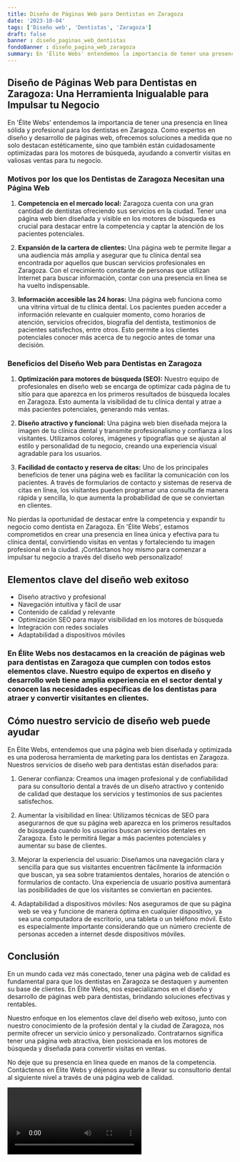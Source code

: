 ```yaml
---
title: Diseño de Páginas Web para Dentistas en Zaragoza
date: '2023-10-04'
tags: ['Diseño web', 'Dentistas', 'Zaragoza']
draft: false
banner : diseño_paginas_web_dentistas
fondoBanner : diseño_pagina_web_zaragoza
summary: En 'Élite Webs' entendemos la importancia de tener una presencia en línea sólida y profesional para los dentistas en Zaragoza. Como expertos en diseño y desarrollo de páginas web, ofrecemos soluciones a medida que no solo destacan estéticamente, sino que también están cuidadosamente optimizadas para los motores de búsqueda, ayudando a convertir visitas en valiosas ventas para tu negocio.
---
```


## Diseño de Páginas Web para Dentistas en Zaragoza: Una Herramienta Inigualable para Impulsar tu Negocio

En 'Élite Webs' entendemos la importancia de tener una presencia en línea sólida y profesional para los dentistas en Zaragoza. Como expertos en diseño y desarrollo de páginas web, ofrecemos soluciones a medida que no solo destacan estéticamente, sino que también están cuidadosamente optimizadas para los motores de búsqueda, ayudando a convertir visitas en valiosas ventas para tu negocio.

### Motivos por los que los Dentistas de Zaragoza Necesitan una Página Web

1. **Competencia en el mercado local:** Zaragoza cuenta con una gran cantidad de dentistas ofreciendo sus servicios en la ciudad. Tener una página web bien diseñada y visible en los motores de búsqueda es crucial para destacar entre la competencia y captar la atención de los pacientes potenciales.

2. **Expansión de la cartera de clientes:** Una página web te permite llegar a una audiencia más amplia y asegurar que tu clínica dental sea encontrada por aquellos que buscan servicios profesionales en Zaragoza. Con el crecimiento constante de personas que utilizan Internet para buscar información, contar con una presencia en línea se ha vuelto indispensable.

3. **Información accesible las 24 horas:** Una página web funciona como una vitrina virtual de tu clínica dental. Los pacientes pueden acceder a información relevante en cualquier momento, como horarios de atención, servicios ofrecidos, biografía del dentista, testimonios de pacientes satisfechos, entre otros. Esto permite a los clientes potenciales conocer más acerca de tu negocio antes de tomar una decisión.

### Beneficios del Diseño Web para Dentistas en Zaragoza

1. **Optimización para motores de búsqueda (SEO):** Nuestro equipo de profesionales en diseño web se encarga de optimizar cada página de tu sitio para que aparezca en los primeros resultados de búsqueda locales en Zaragoza. Esto aumenta la visibilidad de tu clínica dental y atrae a más pacientes potenciales, generando más ventas.

2. **Diseño atractivo y funcional:** Una página web bien diseñada mejora la imagen de tu clínica dental y transmite profesionalismo y confianza a los visitantes. Utilizamos colores, imágenes y tipografías que se ajustan al estilo y personalidad de tu negocio, creando una experiencia visual agradable para los usuarios.

3. **Facilidad de contacto y reserva de citas:** Uno de los principales beneficios de tener una página web es facilitar la comunicación con los pacientes. A través de formularios de contacto y sistemas de reserva de citas en línea, los visitantes pueden programar una consulta de manera rápida y sencilla, lo que aumenta la probabilidad de que se conviertan en clientes.

No pierdas la oportunidad de destacar entre la competencia y expandir tu negocio como dentista en Zaragoza. En 'Élite Webs', estamos comprometidos en crear una presencia en línea única y efectiva para tu clínica dental, convirtiendo visitas en ventas y fortaleciendo tu imagen profesional en la ciudad. ¡Contáctanos hoy mismo para comenzar a impulsar tu negocio a través del diseño web personalizado!

<GifSeo />

<Cta />

## Elementos clave del diseño web exitoso

- Diseño atractivo y profesional
- Navegación intuitiva y fácil de usar
- Contenido de calidad y relevante
- Optimización SEO para mayor visibilidad en los motores de búsqueda
- Integración con redes sociales
- Adaptabilidad a dispositivos móviles

### En Élite Webs nos destacamos en la creación de páginas web para dentistas en Zaragoza que cumplen con todos estos elementos clave. Nuestro equipo de expertos en diseño y desarrollo web tiene amplia experiencia en el sector dental y conocen las necesidades específicas de los dentistas para atraer y convertir visitantes en clientes.

## Cómo nuestro servicio de diseño web puede ayudar

En Élite Webs, entendemos que una página web bien diseñada y optimizada es una poderosa herramienta de marketing para los dentistas en Zaragoza. Nuestros servicios de diseño web para dentistas están diseñados para:

1. Generar confianza: Creamos una imagen profesional y de confiabilidad para su consultorio dental a través de un diseño atractivo y contenido de calidad que destaque los servicios y testimonios de sus pacientes satisfechos.

2. Aumentar la visibilidad en línea: Utilizamos técnicas de SEO para asegurarnos de que su página web aparezca en los primeros resultados de búsqueda cuando los usuarios buscan servicios dentales en Zaragoza. Esto le permitirá llegar a más pacientes potenciales y aumentar su base de clientes.

3. Mejorar la experiencia del usuario: Diseñamos una navegación clara y sencilla para que sus visitantes encuentren fácilmente la información que buscan, ya sea sobre tratamientos dentales, horarios de atención o formularios de contacto. Una experiencia de usuario positiva aumentará las posibilidades de que los visitantes se conviertan en pacientes.

4. Adaptabilidad a dispositivos móviles: Nos aseguramos de que su página web se vea y funcione de manera óptima en cualquier dispositivo, ya sea una computadora de escritorio, una tableta o un teléfono móvil. Esto es especialmente importante considerando que un número creciente de personas acceden a internet desde dispositivos móviles.

## Conclusión

En un mundo cada vez más conectado, tener una página web de calidad es fundamental para que los dentistas en Zaragoza se destaquen y aumenten su base de clientes. En Élite Webs, nos especializamos en el diseño y desarrollo de páginas web para dentistas, brindando soluciones efectivas y rentables.

Nuestro enfoque en los elementos clave del diseño web exitoso, junto con nuestro conocimiento de la profesión dental y la ciudad de Zaragoza, nos permite ofrecer un servicio único y personalizado. Contratarnos significa tener una página web atractiva, bien posicionada en los motores de búsqueda y diseñada para convertir visitas en ventas.

No deje que su presencia en línea quede en manos de la competencia. Contáctenos en Élite Webs y déjenos ayudarle a llevar su consultorio dental al siguiente nivel a través de una página web de calidad.

<Video />

<CtaBot job='Dentistas' city='Zaragoza'/>

<Gmaps query='Zaragoza+españa+maps' />